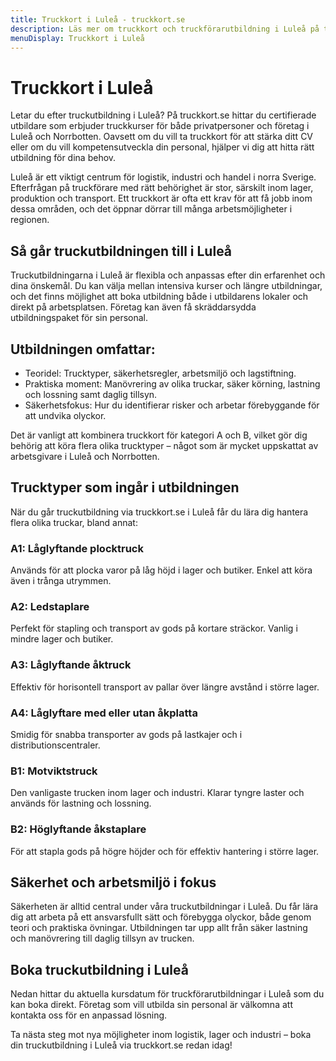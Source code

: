 ```yaml
---
title: Truckkort i Luleå - truckkort.se
description: Läs mer om truckkort och truckförarutbildning i Luleå på truckkort.se
menuDisplay: Truckkort i Luleå
---
```


# Truckkort i Luleå

Letar du efter truckutbildning i Luleå? På truckkort.se hittar du certifierade utbildare som erbjuder truckkurser för både privatpersoner och företag i Luleå och Norrbotten. Oavsett om du vill ta truckkort för att stärka ditt CV eller om du vill kompetensutveckla din personal, hjälper vi dig att hitta rätt utbildning för dina behov.

Luleå är ett viktigt centrum för logistik, industri och handel i norra Sverige. Efterfrågan på truckförare med rätt behörighet är stor, särskilt inom lager, produktion och transport. Ett truckkort är ofta ett krav för att få jobb inom dessa områden, och det öppnar dörrar till många arbetsmöjligheter i regionen.

## Så går truckutbildningen till i Luleå

Truckutbildningarna i Luleå är flexibla och anpassas efter din erfarenhet och dina önskemål. Du kan välja mellan intensiva kurser och längre utbildningar, och det finns möjlighet att boka utbildning både i utbildarens lokaler och direkt på arbetsplatsen. Företag kan även få skräddarsydda utbildningspaket för sin personal.

## Utbildningen omfattar:

- Teoridel: Trucktyper, säkerhetsregler, arbetsmiljö och lagstiftning.
- Praktiska moment: Manövrering av olika truckar, säker körning, lastning och lossning samt daglig tillsyn.
- Säkerhetsfokus: Hur du identifierar risker och arbetar förebyggande för att undvika olyckor.

Det är vanligt att kombinera truckkort för kategori A och B, vilket gör dig behörig att köra flera olika trucktyper – något som är mycket uppskattat av arbetsgivare i Luleå och Norrbotten.

## Trucktyper som ingår i utbildningen

När du går truckutbildning via truckkort.se i Luleå får du lära dig hantera flera olika truckar, bland annat:

### A1: Låglyftande plocktruck

Används för att plocka varor på låg höjd i lager och butiker. Enkel att köra även i trånga utrymmen.

### A2: Ledstaplare

Perfekt för stapling och transport av gods på kortare sträckor. Vanlig i mindre lager och butiker.

### A3: Låglyftande åktruck

Effektiv för horisontell transport av pallar över längre avstånd i större lager.

### A4: Låglyftare med eller utan åkplatta

Smidig för snabba transporter av gods på lastkajer och i distributionscentraler.

### B1: Motviktstruck

Den vanligaste trucken inom lager och industri. Klarar tyngre laster och används för lastning och lossning.

### B2: Höglyftande åkstaplare

För att stapla gods på högre höjder och för effektiv hantering i större lager.

## Säkerhet och arbetsmiljö i fokus

Säkerheten är alltid central under våra truckutbildningar i Luleå. Du får lära dig att arbeta på ett ansvarsfullt sätt och förebygga olyckor, både genom teori och praktiska övningar. Utbildningen tar upp allt från säker lastning och manövrering till daglig tillsyn av trucken.

## Boka truckutbildning i Luleå

Nedan hittar du aktuella kursdatum för truckförarutbildningar i Luleå som du kan boka direkt. Företag som vill utbilda sin personal är välkomna att kontakta oss för en anpassad lösning.

Ta nästa steg mot nya möjligheter inom logistik, lager och industri – boka din truckutbildning i Luleå via truckkort.se redan idag!

<ForkliftCourses city="lulea" />
